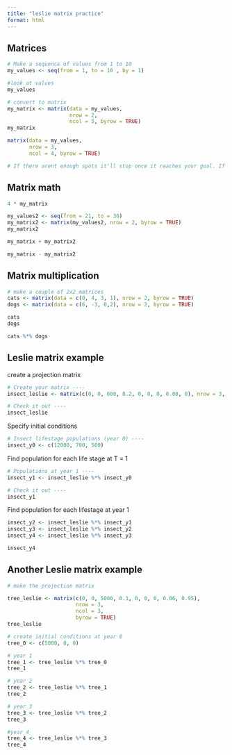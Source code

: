 ```yaml
---
title: "leslie matrix practice"
format: html
---
```


## Matrices 

```r
# Make a sequence of values from 1 to 10 
my_values <- seq(from = 1, to = 10 , by = 1)

#look at values 
my_values
```

```r
# convert to matrix 
my_matrix <- matrix(data = my_values, 
                    nrow = 2, 
                    ncol = 5, byrow = TRUE)
my_matrix
```

```r
matrix(data = my_values, 
       nrow = 3, 
       ncol = 4, byrow = TRUE)

# If there arent enough spots it'll stop once it reaches your goal. If theres more spots than given it'll restart. 
```
## Matrix math 
```r
4 * my_matrix
```

```r
my_values2 <- seq(from = 21, to = 30)
my_matrix2 <- matrix(my_values2, nrow = 2, byrow = TRUE)
my_matrix2
```

```r
my_matrix + my_matrix2
```
```r
my_matrix - my_matrix2
```

## Matrix multiplication
```r
# make a couple of 2x2 matrices
cats <- matrix(data = c(0, 4, 3, 1), nrow = 2, byrow = TRUE)
dogs <- matrix(data = c(6, -3, 0,2), nrow = 2, byrow = TRUE)

cats 
dogs

```

```r
cats %*% dogs
```

## Leslie matrix example 
create a projection matrix 

```r
# Create your matrix ----
insect_leslie <- matrix(c(0, 0, 600, 0.2, 0, 0, 0, 0.08, 0), nrow = 3, ncol = 3, byrow = TRUE)

# Check it out ----
insect_leslie
```
Specify initial conditions 
```r
# Insect lifestage populations (year 0) ----
insect_y0 <- c(12000, 700, 500)
```

Find population for each life stage at T = 1 
```r
# Populations at year 1 ----
insect_y1 <- insect_leslie %*% insect_y0

# Check it out ----
insect_y1 
```

Find population for each lifestage  at year 1 
```r
insect_y2 <- insect_leslie %*% insect_y1
insect_y3 <- insect_leslie %*% insect_y2
insect_y4 <- insect_leslie %*% insect_y3

insect_y4
```
## Another Leslie matrix example 

```r
# make the projection matrix 

tree_leslie <- matrix(c(0, 0, 5000, 0.1, 0, 0, 0, 0.06, 0.95), 
                      nrow = 3, 
                      ncol = 3, 
                      byrow = TRUE)
tree_leslie
```
```r
# create initial conditions at year 0 
tree_0 <- c(5000, 0, 0)

# year 1 
tree_1 <- tree_leslie %*% tree_0
tree_1

# year 2 
tree_2 <- tree_leslie %*% tree_1
tree_2

# year 3
tree_3 <- tree_leslie %*% tree_2
tree_3

#year 4
tree_4 <- tree_leslie %*% tree_3 
tree_4
```


